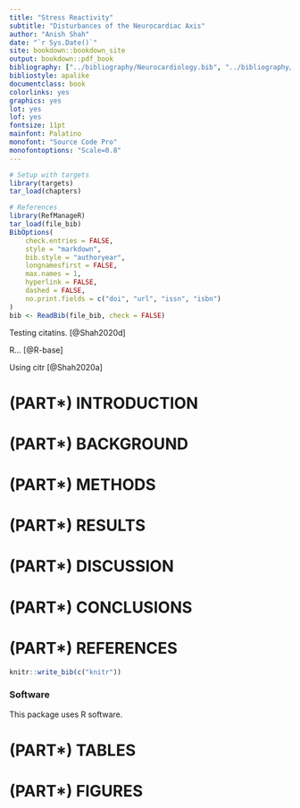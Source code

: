```yaml
---
title: "Stress Reactivity"
subtitle: "Disturbances of the Neurocardiac Axis"
author: "Anish Shah"
date: "`r Sys.Date()`"
site: bookdown::bookdown_site
output: bookdown::pdf_book
bibliography: ["../bibliography/Neurocardiology.bib", "../bibliography/Publications.bib"]
bibliostyle: apalike
documentclass: book
colorlinks: yes
graphics: yes
lot: yes
lof: yes
fontsize: 11pt
mainfont: Palatino
monofont: "Source Code Pro"
monofontoptions: "Scale=0.8"
---
```


```r
# Setup with targets
library(targets)
tar_load(chapters)
```

```r
# References
library(RefManageR)
tar_load(file_bib)
BibOptions(
	check.entries = FALSE,
	style = "markdown",
	bib.style = "authoryear",
	longnamesfirst = FALSE,
	max.names = 1,
	hyperlink = FALSE,
	dashed = FALSE,
	no.print.fields = c("doi", "url", "issn", "isbn")
)
bib <- ReadBib(file_bib, check = FALSE)
```

Testing citatins. [@Shah2020d]

R... [@R-base]

Using citr [@Shah2020a]

<!--chapter:end:index.Rmd-->

# (PART\*) INTRODUCTION {.unnumbered}

<!--chapter:end:dissertation/01-introduction.Rmd-->

# (PART\*) BACKGROUND {-}

<!--chapter:end:dissertation/02-background.Rmd-->

# (PART\*) METHODS {-}

<!--chapter:end:dissertation/03-methods.Rmd-->

# (PART\*) RESULTS {-}


<!--chapter:end:dissertation/04-results.Rmd-->

# (PART\*) DISCUSSION {-}

<!--chapter:end:dissertation/05-discussion.Rmd-->

# (PART\*) CONCLUSIONS {-}


<!--chapter:end:dissertation/06-conclusions.Rmd-->

# (PART\*) REFERENCES {-}

```r
knitr::write_bib(c("knitr"))
```

### Software

This package uses R software. 

<!--chapter:end:dissertation/07-references.Rmd-->

# (PART\*) TABLES {-}

<!--chapter:end:dissertation/08-tables.Rmd-->

# (PART\*) FIGURES {-}


<!--chapter:end:dissertation/09-figures.Rmd-->

